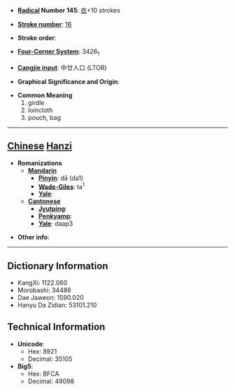 * '''[[Wiktionary:Chinese radical index| Radical]] Number 145''': [[Wiktionary:Chinese radical index 衣|衣]]+10 strokes

* '''[[Wiktionary:Chinese total strokes index|Stroke number]]''': [[Wiktionary:Chinese total strokes index 16|16]]

* '''Stroke order''': 

* '''[[Wiktionary:Chinese four corner index|Four-Corner System]]''': 3426<sub>1</sub>

* '''[[Wiktionary:Chinese Cangjie index|Cangjie input]]''': 中廿人口 (LTOR)

* '''Graphical Significance and Origin''': 

* '''Common Meaning'''
*#girdle
*# loincloth
*# pouch, bag


----

== [[Chinese]] [[Hanzi]] ==

* '''Romanizations'''
** '''[[Mandarin]]'''
*** '''[[Pinyin]]''': dā (da1)
*** '''[[Wade-Giles]]''': ta<sup>1</sup>
*** '''[[Yale]]''': 
** '''[[Cantonese]]'''
*** '''[[Jyutping]]''':
*** '''[[Penkyamp]]''': 
*** '''[[Yale]]''': daap3

* '''Other info''': 

----

== Dictionary Information ==

* KangXi: 1122.060
* Morobashi: 34486
* Dae Jaweon: 1590.020
* Hanyu Da Zidian: 53101.210

== Technical Information ==

* '''Unicode''':
** Hex: 8921
** Decimal: 35105
* '''Big5''':
** Hex: BFCA
** Decimal: 49098